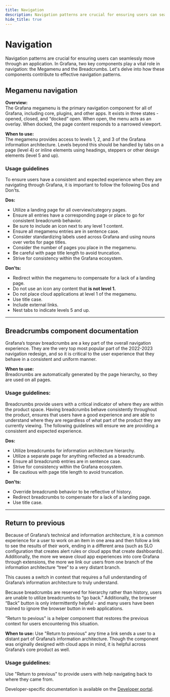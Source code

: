 ```yaml
---
title: Navigation
description: Navigation patterns are crucial for ensuring users can seamlessly move through an application.
hide_title: true
---
```


# Navigation <Badge text='ready' color='green'></Badge>
Navigation patterns are crucial for ensuring users can seamlessly move through an application. In Grafana, two key components play a vital role in navigation: the Megamenu and the Breadcrumbs. Let's delve into how these components contribute to effective navigation patterns.

## Megamenu navigation

**Overview:**  
The Grafana megamenu is the primary navigation component for all of Grafana, including core, plugins, and other apps. It exists in three states - opened, closed, and “docked” open. When open, the menu acts as an overlay. When docked, the page content responds to a narrowed viewport. 

**When to use:**  
The megamenu provides access to levels 1, 2, and 3 of the Grafana information architecture. Levels beyond this should be handled by tabs on a page (level 4) or inline elements using headings, steppers or other design elements (level 5 and up).

### Usage guidelines  
To ensure users have a consistent and expected experience when they are navigating through Grafana, it is important to follow the following Dos and Don'ts.

**Dos:**  
- Utilize a landing page for all overview/category pages.
- Ensure all entries have a corresponding page or place to go for consistent breadcrumb behavior.
- Be sure to include an icon next to any level 1 content. 
- Ensure all megamenu entries are in sentence case.
- Consider standardizing labels used across Grafana and using nouns over verbs for page titles.
- Consider the number of pages you place in the megamenu.
- Be careful with page title length to avoid truncation.
- Strive for consistency within the Grafana ecosystem.

**Don'ts:**  
- Redirect within the megamenu to compensate for a lack of a landing page.
- Do not use an icon any content that **is not level 1.**
- Do not place cloud applications at level 1 of the megamenu.
- Use title case.
- Include external links.
- Nest tabs to indicate levels 5 and up.

---

## Breadcrumbs component documentation

Grafana’s topnav breadcrumbs are a key part of the overall navigation experience. They are the very top most popular part of the 2022-2023 navigation redesign, and so it is critical to the user experience that they behave in a consistent and uniform manner.

**When to use:**  
Breadcrumbs are automatically generated by the page hierarchy, so they are used on all pages.

### Usage guidelines:  
Breadcrumbs provide users with a critical indicator of where they are within the product space. Having breadcrumbs behave consistently throughout the product, ensures that users have a good experience and are able to understand where they are regardless of what part of the product they are currently viewing. The following guidelines will ensure we are providing a consistent and expected experience.

**Dos:**  
- Utilize breadcrumbs for information architecture hierarchy.
- Utilize a separate page for anything reflected as a breadcrumb.
- Ensure all breadcrumb entries are in sentence case.
- Strive for consistency within the Grafana ecosystem.
- Be cautious with page title length to avoid truncation.

**Don'ts:**  
- Override breadcrumb behavior to be reflective of history.
- Redirect breadcrumbs to compensate for a lack of a landing page.
- Use title case.

---

## Return to previous

Because of Grafana’s technical and information architecture, it is a common experience for a user to work on an item in one area and then follow a link to see the results of their work, ending in a different area (such as SLO configuration that creates alert rules or cloud apps that create dashboards). Additionally, the more we weave cloud app experiences into core Grafana through extensions, the more we link our users from one branch of the information architecture “tree” to a very distant branch.

This causes a switch in context that requires a full understanding of Grafana’s information architecture to truly understand.

Because breadcrumbs are reserved for hierarchy rather than history, users are unable to utilize breadcrumbs to “go back.” Additionally, the browser “Back” button is only intermittently helpful - and many users have been trained to ignore the browser button in web applications. 

“Return to pevious" is a helper component that restores the previous context for users encountering this situation.

**When to use:**
Use "Return to previous" any time a link sends a user to a distant part of Grafana’s information architecture. Though the component was originally designed with cloud apps in mind, it is helpful across Grafana’s core product as well.
### Usage guidelines:
Use "Return to previous" to provide users with help navigating back to where they came from. 

Developer-specific documentation is available on the [Developer portal](https://markdownlivepreview.com/). 

